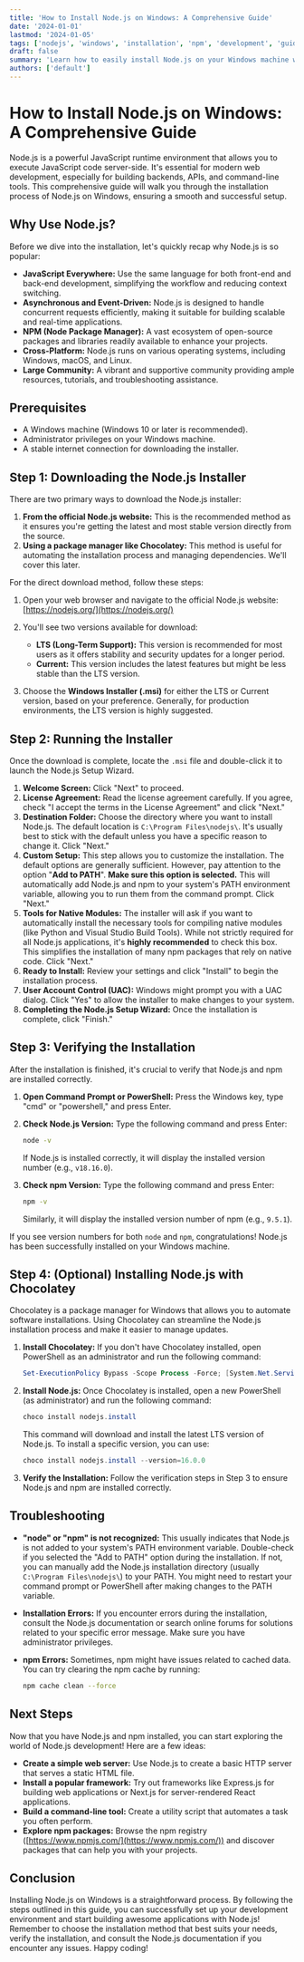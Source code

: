 ```yaml
---
title: 'How to Install Node.js on Windows: A Comprehensive Guide'
date: '2024-01-01'
lastmod: '2024-01-05'
tags: ['nodejs', 'windows', 'installation', 'npm', 'development', 'guide', 'environment setup']
draft: false
summary: 'Learn how to easily install Node.js on your Windows machine with this step-by-step guide. Includes instructions for downloading, installing, verifying the installation, and setting up npm. Get started with Node.js development today!'
authors: ['default']
---
```


# How to Install Node.js on Windows: A Comprehensive Guide

Node.js is a powerful JavaScript runtime environment that allows you to execute JavaScript code server-side. It's essential for modern web development, especially for building backends, APIs, and command-line tools. This comprehensive guide will walk you through the installation process of Node.js on Windows, ensuring a smooth and successful setup.

## Why Use Node.js?

Before we dive into the installation, let's quickly recap why Node.js is so popular:

*   **JavaScript Everywhere:**  Use the same language for both front-end and back-end development, simplifying the workflow and reducing context switching.
*   **Asynchronous and Event-Driven:** Node.js is designed to handle concurrent requests efficiently, making it suitable for building scalable and real-time applications.
*   **NPM (Node Package Manager):**  A vast ecosystem of open-source packages and libraries readily available to enhance your projects.
*   **Cross-Platform:** Node.js runs on various operating systems, including Windows, macOS, and Linux.
*   **Large Community:** A vibrant and supportive community providing ample resources, tutorials, and troubleshooting assistance.

## Prerequisites

*   A Windows machine (Windows 10 or later is recommended).
*   Administrator privileges on your Windows machine.
*   A stable internet connection for downloading the installer.

## Step 1: Downloading the Node.js Installer

There are two primary ways to download the Node.js installer:

1.  **From the official Node.js website:** This is the recommended method as it ensures you're getting the latest and most stable version directly from the source.
2.  **Using a package manager like Chocolatey:** This method is useful for automating the installation process and managing dependencies. We'll cover this later.

For the direct download method, follow these steps:

1.  Open your web browser and navigate to the official Node.js website: [https://nodejs.org/](https://nodejs.org/)
2.  You'll see two versions available for download:
    *   **LTS (Long-Term Support):**  This version is recommended for most users as it offers stability and security updates for a longer period.
    *   **Current:** This version includes the latest features but might be less stable than the LTS version.

3.  Choose the **Windows Installer (.msi)** for either the LTS or Current version, based on your preference.  Generally, for production environments, the LTS version is highly suggested.

## Step 2: Running the Installer

Once the download is complete, locate the `.msi` file and double-click it to launch the Node.js Setup Wizard.

1.  **Welcome Screen:** Click "Next" to proceed.
2.  **License Agreement:** Read the license agreement carefully. If you agree, check "I accept the terms in the License Agreement" and click "Next."
3.  **Destination Folder:**  Choose the directory where you want to install Node.js. The default location is `C:\Program Files\nodejs\`.  It's usually best to stick with the default unless you have a specific reason to change it. Click "Next."
4.  **Custom Setup:** This step allows you to customize the installation. The default options are generally sufficient. However, pay attention to the option "**Add to PATH**".  **Make sure this option is selected.**  This will automatically add Node.js and npm to your system's PATH environment variable, allowing you to run them from the command prompt.  Click "Next."
5.  **Tools for Native Modules:** The installer will ask if you want to automatically install the necessary tools for compiling native modules (like Python and Visual Studio Build Tools). While not strictly required for all Node.js applications, it's **highly recommended** to check this box. This simplifies the installation of many npm packages that rely on native code.  Click "Next."
6.  **Ready to Install:**  Review your settings and click "Install" to begin the installation process.
7.  **User Account Control (UAC):**  Windows might prompt you with a UAC dialog. Click "Yes" to allow the installer to make changes to your system.
8.  **Completing the Node.js Setup Wizard:** Once the installation is complete, click "Finish."

## Step 3: Verifying the Installation

After the installation is finished, it's crucial to verify that Node.js and npm are installed correctly.

1.  **Open Command Prompt or PowerShell:** Press the Windows key, type "cmd" or "powershell," and press Enter.

2.  **Check Node.js Version:** Type the following command and press Enter:

    ```bash
    node -v
    ```

    If Node.js is installed correctly, it will display the installed version number (e.g., `v18.16.0`).

3.  **Check npm Version:** Type the following command and press Enter:

    ```bash
    npm -v
    ```

    Similarly, it will display the installed version number of npm (e.g., `9.5.1`).

If you see version numbers for both `node` and `npm`, congratulations!  Node.js has been successfully installed on your Windows machine.

## Step 4: (Optional) Installing Node.js with Chocolatey

Chocolatey is a package manager for Windows that allows you to automate software installations. Using Chocolatey can streamline the Node.js installation process and make it easier to manage updates.

1.  **Install Chocolatey:** If you don't have Chocolatey installed, open PowerShell as an administrator and run the following command:

    ```powershell
    Set-ExecutionPolicy Bypass -Scope Process -Force; [System.Net.ServicePointManager]::SecurityProtocol = [System.Net.ServicePointManager]::SecurityProtocol -bor 3072; iex ((New-Object System.Net.WebClient).DownloadString('https://community.chocolatey.org/install.ps1'))
    ```

2.  **Install Node.js:**  Once Chocolatey is installed, open a new PowerShell (as administrator) and run the following command:

    ```powershell
    choco install nodejs.install
    ```

    This command will download and install the latest LTS version of Node.js.  To install a specific version, you can use:

    ```powershell
    choco install nodejs.install --version=16.0.0
    ```

3.  **Verify the Installation:**  Follow the verification steps in Step 3 to ensure Node.js and npm are installed correctly.

## Troubleshooting

*   **"node" or "npm" is not recognized:** This usually indicates that Node.js is not added to your system's PATH environment variable.  Double-check if you selected the "Add to PATH" option during the installation. If not, you can manually add the Node.js installation directory (usually `C:\Program Files\nodejs\`) to your PATH.  You might need to restart your command prompt or PowerShell after making changes to the PATH variable.

*   **Installation Errors:** If you encounter errors during the installation, consult the Node.js documentation or search online forums for solutions related to your specific error message.  Make sure you have administrator privileges.

*   **npm Errors:** Sometimes, npm might have issues related to cached data.  You can try clearing the npm cache by running:

    ```bash
    npm cache clean --force
    ```

## Next Steps

Now that you have Node.js and npm installed, you can start exploring the world of Node.js development! Here are a few ideas:

*   **Create a simple web server:** Use Node.js to create a basic HTTP server that serves a static HTML file.
*   **Install a popular framework:**  Try out frameworks like Express.js for building web applications or Next.js for server-rendered React applications.
*   **Build a command-line tool:** Create a utility script that automates a task you often perform.
*   **Explore npm packages:**  Browse the npm registry ([https://www.npmjs.com/](https://www.npmjs.com/)) and discover packages that can help you with your projects.

## Conclusion

Installing Node.js on Windows is a straightforward process. By following the steps outlined in this guide, you can successfully set up your development environment and start building awesome applications with Node.js! Remember to choose the installation method that best suits your needs, verify the installation, and consult the Node.js documentation if you encounter any issues. Happy coding!